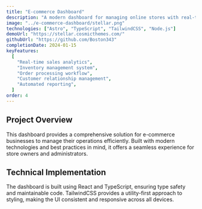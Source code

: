 ```yaml
---
title: "E-commerce Dashboard"
description: "A modern dashboard for managing online stores with real-time analytics, inventory management, and order processing capabilities."
image: "../e-commerce-dashboard/stellar.png"
technologies: ["Astro", "TypeScript", "TailwindCSS", "Node.js"]
demoUrl: "https://stellar.cosmicthemes.com/"
githubUrl: "https://github.com/Boston343"
completionDate: 2024-01-15
keyFeatures:
  [
    "Real-time sales analytics",
    "Inventory management system",
    "Order processing workflow",
    "Customer relationship management",
    "Automated reporting",
  ]
order: 4
---
```


## Project Overview

This dashboard provides a comprehensive solution for e-commerce businesses to manage their operations efficiently. Built with modern technologies and best practices in mind, it offers a seamless experience for store owners and administrators.

## Technical Implementation

The dashboard is built using React and TypeScript, ensuring type safety and maintainable code. TailwindCSS provides a utility-first approach to styling, making the UI consistent and responsive across all devices.